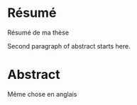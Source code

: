 # Résumé {-}  


Résumé de ma thèse  \par
Second paragraph of abstract starts here.  

# Abstract {-}  


Même chose en anglais  
  